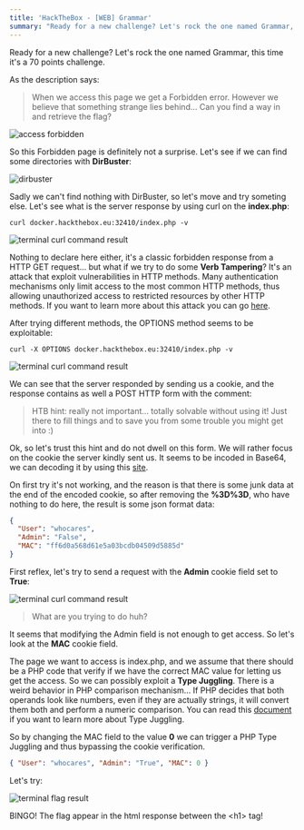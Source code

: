 ```yaml
---
title: 'HackTheBox - [WEB] Grammar'
summary: "Ready for a new challenge? Let's rock the one named Grammar, this time it's a 70 points challenge."
---
```


Ready for a new challenge? Let's rock the one named Grammar, this time it's a 70 points challenge.

As the description says:

> When we access this page we get a Forbidden error. However we believe that something strange lies behind...
> Can you find a way in and retrieve the flag?

![access forbidden](/blog/hackthebox-web-grammar/access.png)

So this Forbidden page is definitely not a surprise. Let's see if we can find some directories with **DirBuster**:

![dirbuster](/blog/hackthebox-web-grammar/dirbuster.png)

Sadly we can't find nothing with DirBuster, so let's move and try someting else.
Let's see what is the server response by using curl on the **index.php**:

```shell
curl docker.hackthebox.eu:32410/index.php -v
```

![terminal curl command result](/blog/hackthebox-web-grammar/curl.png)

Nothing to declare here either, it's a classic forbidden response from a HTTP GET request...
but what if we try to do some **Verb Tampering**?
It's an attack that exploit vulnerabilities in HTTP methods.
Many authentication mechanisms only limit access to the most common HTTP methods,
thus allowing unauthorized access to restricted resources by other HTTP methods.
If you want to learn more about this attack you can go [here](https://www.imperva.com/learn/application-security/http-verb-tampering/).

After trying different methods, the OPTIONS method seems to be exploitable:

```shell
curl -X OPTIONS docker.hackthebox.eu:32410/index.php -v
```

![terminal curl command result](/blog/hackthebox-web-grammar/curl-2.png)

We can see that the server responded by sending us a cookie, and the response contains as well a POST HTTP form with the comment:

> HTB hint: really not important... totally solvable without using it!
> Just there to fill things and to save you from some trouble you might get into :)

Ok, so let's trust this hint and do not dwell on this form. We will rather focus on the cookie the server kindly sent us.
It seems to be incoded in Base64, we can decoding it by using this [site](https://www.base64decode.org/).

On first try it's not working, and the reason is that there is some junk data at the end of the encoded cookie,
so after removing the **%3D%3D**, who have nothing to do here, the result is some json format data:

```json
{
  "User": "whocares",
  "Admin": "False",
  "MAC": "ff6d0a568d61e5a03bcdb04509d5885d"
}
```

First reflex, let's try to send a request with the **Admin** cookie field set to **True**:

![terminal curl command result](/blog/hackthebox-web-grammar/huh.png)

> What are you trying to do huh?

It seems that modifying the Admin field is not enough to get access. So let's look at the **MAC** cookie field.

The page we want to access is index.php, and we assume that there should be a PHP code that verify if we have
the correct MAC value for letting us get the access. So we can possibly exploit a **Type Juggling**.
There is a weird behavior in PHP comparison mechanism... If PHP decides that both operands look like numbers,
even if they are actually strings, it will convert them both and perform a numeric comparison.
You can read this [document](https://www.owasp.org/images/6/6b/PHPMagicTricks-TypeJuggling.pdf)
if you want to learn more about Type Juggling.

So by changing the MAC field to the value **0** we can trigger a PHP Type Juggling and thus bypassing the cookie verification.

```json
{ "User": "whocares", "Admin": "True", "MAC": 0 }
```

Let's try:

![terminal flag result](/blog/hackthebox-web-grammar/bingo.png)

BINGO! The flag appear in the html response between the \<h1\> tag!
